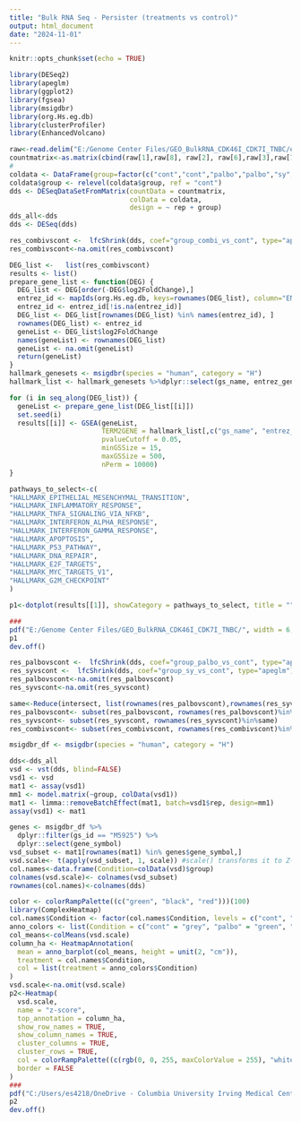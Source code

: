 ```yaml
---
title: "Bulk RNA Seq - Persister (treatments vs control)"
output: html_document
date: "2024-11-01"
---
```


```r
knitr::opts_chunk$set(echo = TRUE)
```

```r
library(DESeq2) 
library(apeglm) 
library(ggplot2)
library(fgsea)
library(msigdbr)
library(org.Hs.eg.db) 
library(clusterProfiler) 
library(EnhancedVolcano)
```

```r
raw<-read.delim("E:/Genome Center Files/GEO_BulkRNA_CDK46I_CDK7I_TNBC/est_counts_genes_kallisto.txt", header=TRUE, row.names=1)
countmatrix<-as.matrix(cbind(raw[1],raw[8], raw[2], raw[6],raw[3],raw[7], raw[5], raw[4]))
#
coldata <- DataFrame(group=factor(c("cont","cont","palbo","palbo","sy","sy","combi","combi")),rep=factor(c("batch1","batch2","batch1","batch3","batch3","batch2","batch1","batch2")))
coldata$group <- relevel(coldata$group, ref = "cont")
dds <- DESeqDataSetFromMatrix(countData = countmatrix,
                              colData = coldata, 
                              design = ~ rep + group)
dds_all<-dds
dds <- DESeq(dds)

res_combivscont <-  lfcShrink(dds, coef="group_combi_vs_cont", type="apeglm")
res_combivscont<-na.omit(res_combivscont)

```

```r
DEG_list <-   list(res_combivscont)
results <- list()
prepare_gene_list <- function(DEG) {
  DEG_list <- DEG[order(-DEG$log2FoldChange),]
  entrez_id <- mapIds(org.Hs.eg.db, keys=rownames(DEG_list), column="ENTREZID", keytype="SYMBOL")
  entrez_id <- entrez_id[!is.na(entrez_id)]
  DEG_list <- DEG_list[rownames(DEG_list) %in% names(entrez_id), ]
  rownames(DEG_list) <- entrez_id
  geneList <- DEG_list$log2FoldChange
  names(geneList) <- rownames(DEG_list)
  geneList <- na.omit(geneList)
  return(geneList)
}
hallmark_genesets <- msigdbr(species = "human", category = "H")
hallmark_list <- hallmark_genesets %>%dplyr::select(gs_name, entrez_gene, gene_symbol)

for (i in seq_along(DEG_list)) {
  geneList <- prepare_gene_list(DEG_list[[i]])
  set.seed(i)
  results[[i]] <- GSEA(geneList,
                       TERM2GENE = hallmark_list[,c("gs_name", "entrez_gene")],
                       pvalueCutoff = 0.05, 
                       minGSSize = 15,
                       maxGSSize = 500,
                       nPerm = 10000)
}
```

```r
pathways_to_select<-c(
"HALLMARK_EPITHELIAL_MESENCHYMAL_TRANSITION",
"HALLMARK_INFLAMMATORY_RESPONSE",
"HALLMARK_TNFA_SIGNALING_VIA_NFKB",
"HALLMARK_INTERFERON_ALPHA_RESPONSE",
"HALLMARK_INTERFERON_GAMMA_RESPONSE",
"HALLMARK_APOPTOSIS",
"HALLMARK_P53_PATHWAY",
"HALLMARK_DNA_REPAIR",
"HALLMARK_E2F_TARGETS",
"HALLMARK_MYC_TARGETS_V1",
"HALLMARK_G2M_CHECKPOINT"
)

p1<-dotplot(results[[1]], showCategory = pathways_to_select, title = "" , split=".sign") + facet_grid(.~.sign)

###
pdf("E:/Genome Center Files/GEO_BulkRNA_CDK46I_CDK7I_TNBC/", width = 6, height = 6)
p1
dev.off()
```


```r
res_palbovscont <-  lfcShrink(dds, coef="group_palbo_vs_cont", type="apeglm") 
res_syvscont <-  lfcShrink(dds, coef="group_sy_vs_cont", type="apeglm")
res_palbovscont<-na.omit(res_palbovscont)
res_syvscont<-na.omit(res_syvscont)

same<-Reduce(intersect, list(rownames(res_palbovscont),rownames(res_syvscont), rownames(res_combivscont)))
res_palbovscont<- subset(res_palbovscont, rownames(res_palbovscont)%in%same)
res_syvscont<- subset(res_syvscont, rownames(res_syvscont)%in%same)
res_combivscont<- subset(res_combivscont, rownames(res_combivscont)%in%same)
```

```r
msigdbr_df <- msigdbr(species = "human", category = "H")

dds<-dds_all
vsd <- vst(dds, blind=FALSE)
vsd1 <- vsd
mat1 <- assay(vsd1)
mm1 <- model.matrix(~group, colData(vsd1))
mat1 <- limma::removeBatchEffect(mat1, batch=vsd1$rep, design=mm1)
assay(vsd1) <- mat1

genes <- msigdbr_df %>%
  dplyr::filter(gs_id == "M5925") %>%
  dplyr::select(gene_symbol)
vsd_subset <- mat1[rownames(mat1) %in% genes$gene_symbol,]
vsd.scale<- t(apply(vsd_subset, 1, scale)) #scale() transforms it to Z-scale
col.names<-data.frame(Condition=colData(vsd)$group) 
colnames(vsd.scale)<- colnames(vsd_subset)
rownames(col.names)<-colnames(dds)

color <- colorRampPalette((c("green", "black", "red")))(100)
library(ComplexHeatmap)
col.names$Condition <- factor(col.names$Condition, levels = c("cont", "sy", "palbo", "combi"))
anno_colors <- list(Condition = c("cont" = "grey", "palbo" = "green", "sy" = "blue", "combi" = "red"))
col_means<-colMeans(vsd.scale)
column_ha <- HeatmapAnnotation(
  mean = anno_barplot(col_means, height = unit(2, "cm")),
  treatment = col.names$Condition,
  col = list(treatment = anno_colors$Condition)
)
vsd.scale<-na.omit(vsd.scale)
p2<-Heatmap(
  vsd.scale,
  name = "z-score",
  top_annotation = column_ha,
  show_row_names = TRUE,
  show_column_names = TRUE,
  cluster_columns = TRUE,
  cluster_rows = TRUE,
  col = colorRampPalette((c(rgb(0, 0, 255, maxColorValue = 255), "white", rgb(249, 64, 64, maxColorValue = 255))))(100),
  border = FALSE
)
###
pdf("C:/Users/es4218/OneDrive - Columbia University Irving Medical Center/1-5. CDK4i+CDK7i bresat cancer/RNA Seq/RNA Seq - TNBC CDK46i, CDK7i Persister/heatmap.pdf", width = 6, height = 6)
p2
dev.off()
```



